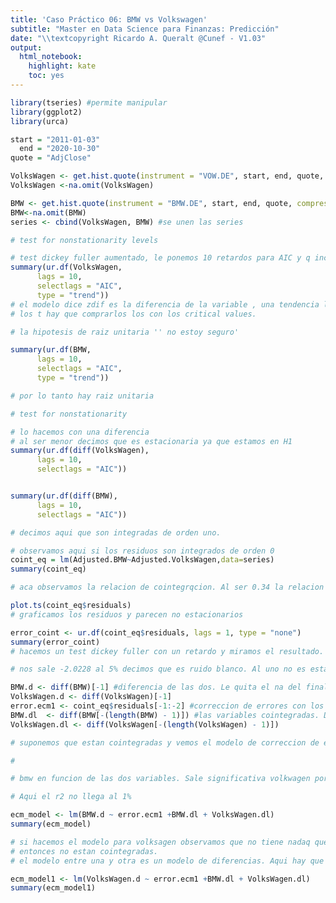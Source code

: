 ```yaml
---
title: 'Caso Práctico 06: BMW vs Volkswagen'
subtitle: "Master en Data Science para Finanzas: Predicción"
date: "\\textcopyright Ricardo A. Queralt @Cunef - V1.03"
output:
  html_notebook:
    highlight: kate
    toc: yes
---
```


```r
library(tseries) #permite manipular
library(ggplot2)
library(urca)
```

```r
start = "2011-01-03"
  end = "2020-10-30"
quote = "AdjClose"

VolksWagen <- get.hist.quote(instrument = "VOW.DE", start, end, quote, compression = "d") # de la libreria tseries
VolksWagen <-na.omit(VolksWagen)

BMW <- get.hist.quote(instrument = "BMW.DE", start, end, quote, compression = "d")
BMW<-na.omit(BMW)
series <- cbind(VolksWagen, BMW) #se unen las series
```



```r
# test for nonstationarity levels

# test dickey fuller aumentado, le ponemos 10 retardos para AIC y q incluya tendencia
summary(ur.df(VolksWagen,
      lags = 10, 
      selectlags = "AIC", 
      type = "trend"))
# el modelo dice zdif es la diferencia de la variable , una tendencia lineal y una retardada
# los t hay que comprarlos los con los critical values. 

# la hipotesis de raiz unitaria '' no estoy seguro'

summary(ur.df(BMW,
      lags = 10, 
      selectlags = "AIC", 
      type = "trend"))

# por lo tanto hay raiz unitaria
```



```r
# test for nonstationarity 

# lo hacemos con una diferencia
# al ser menor decimos que es estacionaria ya que estamos en H1
summary(ur.df(diff(VolksWagen),
      lags = 10, 
      selectlags = "AIC"))


summary(ur.df(diff(BMW),
      lags = 10, 
      selectlags = "AIC"))

# decimos aqui que son integradas de orden uno.
```


```r
# observamos aqui si los residuos son integrados de orden 0
coint_eq = lm(Adjusted.BMW~Adjusted.VolksWagen,data=series)
summary(coint_eq)

# aca observamos la relacion de cointegrqcion. Al ser 0.34 la relacion de cointegrtacion. Esta regresion solo se puede interpretar si los errores son estacionarios. Fijarios q el eerror es alto 0.55 indica el precio de equilibrio que hayentre bbv y vol 
```

```r
plot.ts(coint_eq$residuals)
# graficamos los residuos y parecen no estacionarios
```


```r
error_coint <- ur.df(coint_eq$residuals, lags = 1, type = "none")
summary(error_coint)
# hacemos un test dickey fuller con un retardo y miramos el resultado.

# nos sale -2.0228 al 5% decimos que es ruido blanco. Al uno no es estacionaria por lo tanto desde un punto de vista estadistico podemos decir q el grafico anteiorr es estacionario
```


```r
BMW.d <- diff(BMW)[-1] #diferencia de las dos. Le quita el na del final
VolksWagen.d <- diff(VolksWagen)[-1]
error.ecm1 <- coint_eq$residuals[-1:-2] #correccion de errores con los residuos d
BMW.dl  <- diff(BMW[-(length(BMW) - 1)]) #las variables cointegradas. Diferencia de la serie y quitarle una retardada
VolksWagen.dl <- diff(VolksWagen[-(length(VolksWagen) - 1)])

# suponemos que estan cointegradas y vemos el modelo de correccion de errores.

# 

```


```r
# bmw en funcion de las dos variables. Sale significativa volkwagen por lo tanto nos dice que el error. Los cambios del precio de BMW dependen de los cambios de antes y otras cosas y lo unico que es significativo es volkswagen. 

# Aqui el r2 no llega al 1% 

ecm_model <- lm(BMW.d ~ error.ecm1 +BMW.dl + VolksWagen.dl)
summary(ecm_model)
```


```r

# si hacemos el modelo para volksagen observamos que no tiene nadaq que sea significativo.
# entonces no estan cointegradas.
# el modelo entre una y otra es un modelo de diferencias. Aqui hay que hacer una funcion de transferencia o arimax haciendo la diferencia de IBM con la diferencia de volkswagen

ecm_model1 <- lm(VolksWagen.d ~ error.ecm1 +BMW.dl + VolksWagen.dl)
summary(ecm_model1)
```